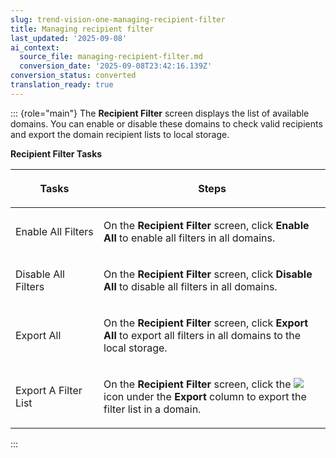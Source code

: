 ```yaml
---
slug: trend-vision-one-managing-recipient-filter
title: Managing recipient filter
last_updated: '2025-09-08'
ai_context:
  source_file: managing-recipient-filter.md
  conversion_date: '2025-09-08T23:42:16.139Z'
conversion_status: converted
translation_ready: true
---
```


::: {role="main"}
The **Recipient Filter** screen displays the list of available domains. You can enable or disable these domains to check valid recipients and export the domain recipient lists to local storage.

**Recipient Filter Tasks**

<table>
<colgroup>
<col style="width: 28%" />
<col style="width: 72%" />
</colgroup>
<thead>
<tr>
<th><p>Tasks</p></th>
<th><p>Steps</p></th>
</tr>
</thead>
<tbody>
<tr>
<td><p>Enable All Filters</p></td>
<td><p>On the <strong>Recipient Filter</strong> screen, click <strong>Enable All</strong> to enable all filters in all domains.</p></td>
</tr>
<tr>
<td><p>Disable All Filters</p></td>
<td><p>On the <strong>Recipient Filter</strong> screen, click <strong>Disable All</strong> to disable all filters in all domains.</p></td>
</tr>
<tr>
<td><p>Export All</p></td>
<td><p>On the <strong>Recipient Filter</strong> screen, click <strong>Export All</strong> to export all filters in all domains to the local storage.</p></td>
</tr>
<tr>
<td><p>Export A Filter List</p></td>
<td><p>On the <strong>Recipient Filter</strong> screen, click the <img src="./images/export_icon=GUID-A28E077D-F629-488B-8C7B-28652EF6C808=1=en-us=Low.webp" /> icon under the <strong>Export</strong> column to export the filter list in a domain.</p></td>
</tr>
</tbody>
</table>
:::
